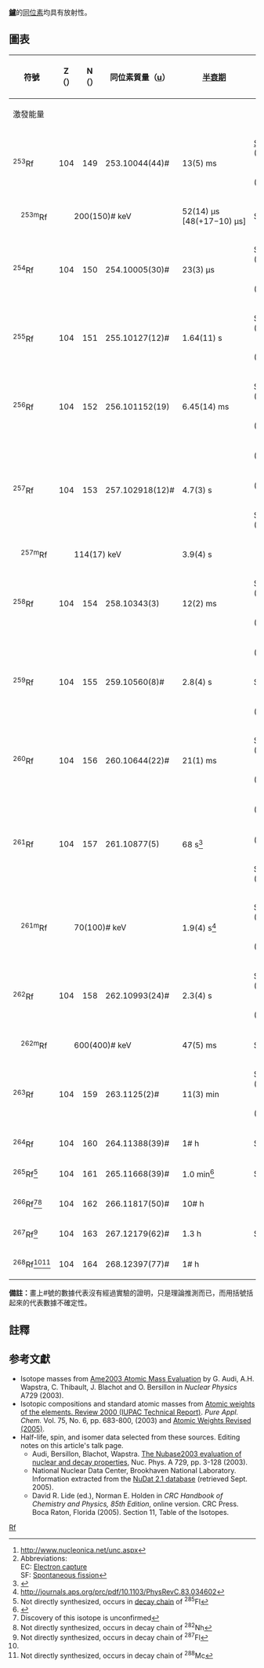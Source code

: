 {{全局僻字|𨧀|釒杜}}
{{CJK-New-Char|289C0|ver=B}}
{{infobox element isotopes
|infobox_name=rutherfordium
|symbol=Rf
|name=鑪
|isotopes=
{{infobox element isotopes/isotopes decays | mn=261 | sym=Rf | na=[[synthetic_radioisotope|syn]]
 | hl=70 <sub>[[秒|秒]]</sub> | halflife_ref = <ref name=nuclidetable>{{Cite web
 | url=http://www.nndc.bnl.gov/chart/reCenter.jsp?z=104&n=158
 | title=Interactive Chart of Nuclides
 | publisher=Brookhaven National Laboratory
 | author=Sonzogni, Alejandro
 | location=National Nuclear Data Center
 | accessdate=2008-06-06
 }}</ref>
 | dm1=>80% {{衰變|α}}
 | de1=8.28 | tsl1=nobelium-257 | link1=鍩-257 | lang1=en | pn1=257 | ps1=No
 | dm2=<15% {{衰變|ε}} | de2= | tsl2=lawrencium-261 | link2=鐒-261 | lang2=en | pn2=261 | ps2=Lr
 | dm3=<10% {{衰變|SF}} | de3= | pn3=| ps3=-}}
{{infobox element isotopes/isotopes decays | mn=263 | sym=Rf | na=syn
 | hl=15 <sub>[[分鐘|分鐘]]</sub> | halflife_ref = <ref name=nuclidetable/>
 | dm1=<100% {{衰變|SF}} |de1= | pn1= | ps1=-
 | dm2=~30% {{衰變|α}} | de2=7.90 ? | tsl2=nobelium-259 | link2=鍩-259 | lang2=en | pn2=259 | ps2=No }}
{{infobox element isotopes/isotopes decays | mn=265 | sym=Rf | na=syn
 | hl={{nowrap|1.0{{su|p=+1.2|b=−0.3}} <sub>[[分鐘|分鐘]]</sub>}}
 | halflife_ref = {{zwsp}}<ref name=10El>{{cite journal
 | last1=Ellison |first1=P. |last2=Gregorich |first2=K. |last3=Berryman |first3=J.
 | last4=Bleuel |first4=D. |last5=Clark |first5=R. |last6=Dragojević |first6=I.
 | last7=Dvorak |first7=J. |last8=Fallon |first8=P. |last9=Fineman-Sotomayor |first9=C.
 | last10=N.N. |displayauthors=9
 | title=New Superheavy Element Isotopes: <math>^{242}Pu(^{48}Ca,5n)^{285}114</math>
 | journal=Physical Review Letters |volume=105 |year=2010 |doi=10.1103/PhysRevLett.105.182701 | bibcode=2010PhRvL.105r2701E
 | first10=J. M. |last11=Gothe |first11=O. R. |last12=Lee |first12=I. Y. |last13=Loveland |first13=W. D.
 | last14=McLaughlin |first14=J. P. |last15=Paschalis |first15=S. |last16=Petri |first16=M.
 | last17=Qian |first17=J. |last18=Stavsetra |first18=L. |last19=Wiedeking |first19=M.
 | last20=Nitsche |first20=H.
 | issue=18 | pages=182701 |pmid=21231101
 }}</ref><ref name=284Fl>{{cite journal
 | first1=V. K. |last1=Utyonkov |first2=N. T. |last2=Brewer |first3=Yu. Ts. |last3=Oganessian
 | first4=K. P. |last4=Rykaczewski |first5=F. Sh. |last5=Abdullin|first6=S. N. |last6=Dmitriev
 | first7=R. K. |last7=Grzywacz|first8=M. G. |last8=Itkis|first9=K. |last9=Miernik
 | first10=A. N. |last10=Polyakov|first11=J. B. |last11=Roberto|first12=R. N. |last12=Sagaidak
 | first13=I. V. |last13=Shirokovsky|first14=M. V. |last14=Shumeiko|first15=Yu. S. |last15=Tsyganov
 | first16=A. A. |last16=Voinov|first17=V. G. |last17=Subbotin|first18=A. M. |last18=Sukhov
 | first19=A. V. |last19=Sabel'nikov|first20=G. K. |last20=Vostokin|first21=J. H. |last21=Hamilton|first22=M. A.
 | last22=Stoyer|first23=S. Y. |last23=Strauss
 | date=15 September 2015
 | title=Experiments on the synthesis of superheavy nuclei <sup>284</sup>Fl and <sup>285</sup>Fl in the <sup>239,240</sup>Pu + <sup>48</sup>Ca reactions
 | journal=Physical Review C |volume=92 |issue=3 |doi=10.1103/PhysRevC.92.034609
 }}</ref>
 | dm={{衰變|SF}} | de= | pn= | ps=-}}
{{infobox element isotopes/isotopes decays | mn=266 | sym=Rf | na=syn | hl=23 <sub>[[秒|秒]]</sub>? | dm={{衰變|SF}} | de= | pn= | ps=-}}
{{infobox element isotopes/isotopes decays | mn=267 | sym=Rf | na=syn
 | hl=1.3 <sub>[[小時|小時]]</sub> | halflife_ref = <ref name=nuclidetable/>
 | dm={{衰變|SF}} | de= | pn= | ps=-}}

|isotopes table footnote=
|standard atomic weight=
|conventional atomic weight=
|standard atomic weight ref={{CIAAW2016}}
}}
'''[[鑪|鑪]]'''的[[同位素|同位素]]均具有放射性。

==圖表==
{| class="wikitable" style="font-size:95%; white-space:nowrap"
! rowspan="2" | 符號
! Z（{{Subatomic particle|link=yes|Proton}}）
! N（{{Subatomic particle|link=yes|Neutron}}）
! 同位素質量（[[原子質量單位|u]]）
! rowspan="2" | [[半衰期|半衰期]]
! rowspan="2" | [[衰變方式|衰變<br>方式]]<ref>http://www.nucleonica.net/unc.aspx</ref><ref group="n">Abbreviations:<br>EC: [[Electron_capture|Electron capture]]<br>SF: [[Spontaneous_fission|Spontaneous fission]]</ref>
! rowspan="2" | [[衰变产物|衰變<br>產物]]
! rowspan="2" | [[原子核|原子核]]<br />[[自旋|自旋]]
|-
! colspan="3" | 激發能量
|-
| rowspan=2|<sup>253</sup>Rf
| rowspan=2 style="text-align:right" | 104
| rowspan=2 style="text-align:right" | 149
| rowspan=2|253.10044(44)#
| rowspan=2|13(5) ms
| [[Spontaneous_fission|SF]] (51%)
| (various)
| rowspan=2|(7/2)(+#)
|-
| {{衰變|α}} (49%)
| <sup>249</sup>No
|-
| style="text-indent:1em" | <sup>253m</sup>Rf
| colspan="3" style="text-indent:2em" | 200(150)# keV
| 52(14) µs<br>[48(+17−10) µs]
| SF
| (various)
| (1/2)(−#)
|-
| rowspan=2|<sup>254</sup>Rf
| rowspan=2 style="text-align:right" | 104
| rowspan=2 style="text-align:right" | 150
| rowspan=2|254.10005(30)#
| rowspan=2|23(3) µs
| SF (99.7%)
| (various)
| rowspan=2|0+
|-
| {{衰變|α}} (.3%)
| <sup>250</sup>No
|-
| rowspan=2|<sup>255</sup>Rf
| rowspan=2 style="text-align:right" | 104
| rowspan=2 style="text-align:right" | 151
| rowspan=2|255.10127(12)#
| rowspan=2|1.64(11) s
| SF (52%)
| (various)
| rowspan=2|(9/2−)#
|-
| {{衰變|α}} (48%)
| <sup>251</sup>No
|-
| rowspan=2|<sup>256</sup>Rf
| rowspan=2 style="text-align:right" | 104
| rowspan=2 style="text-align:right" | 152
| rowspan=2|256.101152(19)
| rowspan=2|6.45(14) ms
| SF (96%)
| (various)
| rowspan=2|0+
|-
| {{衰變|α}} (6%)
| <sup>252</sup>No
|-
| rowspan=3|<sup>257</sup>Rf
| rowspan=3 style="text-align:right" | 104
| rowspan=3 style="text-align:right" | 153
| rowspan=3|257.102918(12)#
| rowspan=3|4.7(3) s
| {{衰變|α}} (79%)
| <sup>253</sup>No
| rowspan=3|(1/2+)
|-
| {{衰變|β+}} (18%)
| <sup>257</sup>Lr
|-
| SF (2.4%)
| (various)
|-
| style="text-indent:1em" | <sup>257m</sup>Rf
| colspan="3" style="text-indent:2em" | 114(17) keV
| 3.9(4) s
|
|
| (11/2−)
|-
| rowspan=2|<sup>258</sup>Rf
| rowspan=2 style="text-align:right" | 104
| rowspan=2 style="text-align:right" | 154
| rowspan=2|258.10343(3)
| rowspan=2|12(2) ms
| SF (87%)
| (various)
| rowspan=2|0+
|-
| {{衰變|α}} (13%)
| <sup>254</sup>No
|-
| rowspan=3|<sup>259</sup>Rf
| rowspan=3 style="text-align:right" | 104
| rowspan=3 style="text-align:right" | 155
| rowspan=3|259.10560(8)#
| rowspan=3| 2.8(4) s
| {{衰變|α}} (93%)
| <sup>255</sup>No
| rowspan=3| 7/2+#
|-
| SF (7%)
| (various)
|-
| {{衰變|β+}} (.3%)
| <sup>259</sup>Lr
|-
| rowspan=2|<sup>260</sup>Rf
| rowspan=2 style="text-align:right" | 104
| rowspan=2 style="text-align:right" | 156
| rowspan=2|260.10644(22)#
| rowspan=2|21(1) ms
| SF (98%)
| (various)
| rowspan=2|0+
|-
| {{衰變|α}} (2%)
| <sup>256</sup>No
|-
| rowspan=3|<sup>261</sup>Rf
| rowspan=3 style="text-align:right" | 104
| rowspan=3 style="text-align:right" | 157
| rowspan=3|261.10877(5)
| rowspan=3|68 s<ref>{{cite web |url=http://flerovlab.jinr.ru/linkc/flnr_presentations/Mendeleev%20simposium/Tuerler.pdf |title=存档副本 |accessdate=2014-10-07 |deadurl=yes |archiveurl=https://web.archive.org/web/20141011224127/http://flerovlab.jinr.ru/linkc/flnr_presentations/Mendeleev%20simposium/Tuerler.pdf |archivedate=2014-10-11 }}</ref>
| {{衰變|α}} (76%)
| <sup>257</sup>No
| rowspan=3|9/2+#
|-
| {{衰變|β+}} (14%)
| <sup>261</sup>Lr
|-
| SF (10%)
| (various)
|-
| rowspan=2 style="text-indent:1em" | <sup>261m</sup>Rf
| rowspan=2 colspan="3" style="text-indent:2em" | 70(100)# keV
| rowspan=2|1.9(4) s<ref>http://journals.aps.org/prc/pdf/10.1103/PhysRevC.83.034602</ref>
| SF (73%)
| (various)
| rowspan=2|3/2+#
|-
| {{衰變|α}} (27%)
| <sup>257</sup>No
|-
| rowspan=2|<sup>262</sup>Rf
| rowspan=2 style="text-align:right" | 104
| rowspan=2 style="text-align:right" | 158
| rowspan=2|262.10993(24)#
| rowspan=2|2.3(4) s
| SF (99.2%)
| (various)
| rowspan=2|0+
|-
| {{衰變|α}} (.8%)
| <sup>258</sup>No
|-
| style="text-indent:1em" | <sup>262m</sup>Rf
| colspan="3" style="text-indent:2em" | 600(400)# keV
| 47(5) ms
| SF
| (various)
| high
|-
| rowspan=2|<sup>263</sup>Rf
| rowspan=2 style="text-align:right" | 104
| rowspan=2 style="text-align:right" | 159
| rowspan=2|263.1125(2)#
| rowspan=2|11(3) min
| SF (70%)
| (various)
| rowspan=2|3/2+#
|-
| {{衰變|α}} (30%)
| <sup>259</sup>No
|-
| <sup>264</sup>Rf
| style="text-align:right" | 104
| style="text-align:right" | 160
| 264.11388(39)#
| 1# h
| SF
| (various)
| 0+
|-
| <sup>265</sup>Rf<ref group="n">Not directly synthesized, occurs in [[decay_chain|decay chain]] of <sup>285</sup>Fl</ref>
| style="text-align:right" | 104
| style="text-align:right" | 161
| 265.11668(39)#
| 1.0 min<ref>{{cite journal |author=V. K. Utyonkov |title=Synthesis of superheavy nuclei at limits of stability: <sup>239,240</sup>Pu + <sup>48</sup>Ca and <sup>249-251</sup>Cf + <sup>48</sup>Ca reactions |publisher=Super Heavy Nuclei International Symposium, Texas A & M University, College Station TX, USA |date=March 31 – April 2, 2015 |url=http://cyclotron.tamu.edu/she2015/assets/pdfs/presentations/Utyonkov_SHE_2015_TAMU.pdf}}</ref>
| SF
| (various)
| 
|-
| <sup>266</sup>Rf<ref group="n" name="uc">Discovery of this isotope is unconfirmed</ref><ref group="n">Not directly synthesized, occurs in decay chain of <sup>282</sup>Nh</ref>
| style="text-align:right" | 104
| style="text-align:right" | 162
| 266.11817(50)#
| 10# h
|
|
| 0+
|-
| <sup>267</sup>Rf<ref group="n">Not directly synthesized, occurs in decay chain of <sup>287</sup>Fl</ref>
| style="text-align:right" | 104
| style="text-align:right" | 163
| 267.12179(62)#
| 1.3 h
| SF
| (various)
| 
|-
| <sup>268</sup>Rf<ref group="n" name="uc" /><ref group="n">Not directly synthesized, occurs in decay chain of <sup>288</sup>Mc</ref>
| style="text-align:right" | 104
| style="text-align:right" | 164
| 268.12397(77)#
| 1# h
|
|
| 0+
|}

'''備註：'''畫上#號的數據代表沒有經過實驗的證明，只是理論推測而已，而用括號括起來的代表數據不確定性。
{{Isotope box | 這一個= 鑪的同位素 | 前一個= 鐒的同位素 |下一個=𨧀的同位素 }}

== 註釋 ==
<references group="n"/>
== 参考文獻 ==
{{Reflist}}
* Isotope masses from [https://web.archive.org/web/20080923134436/http://www.nndc.bnl.gov/amdc/index.html Ame2003 Atomic Mass Evaluation] by G. Audi, A.H. Wapstra, C. Thibault, J. Blachot and O. Bersillon in ''Nuclear Physics'' A729 (2003).
* Isotopic compositions and standard atomic masses from [http://www.iupac.org/publications/pac/2003/7506/7506x0683.html Atomic weights of the elements. Review 2000 (IUPAC Technical Report)]. ''Pure Appl. Chem.'' Vol. 75, No. 6, pp. 683-800, (2003) and [http://www.iupac.org/news/archives/2005/atomic-weights_revised05.html Atomic Weights Revised (2005)].
* Half-life, spin, and isomer data selected from these sources. Editing notes on this article's talk page.
** Audi, Bersillon, Blachot, Wapstra. [http://amdc.in2p3.fr/web/nubase_en.html The Nubase2003 evaluation of nuclear and decay properties], Nuc. Phys. A 729, pp. 3-128 (2003).
** National Nuclear Data Center, Brookhaven National Laboratory. Information extracted from the [http://www.nndc.bnl.gov/nudat2/ NuDat 2.1 database] (retrieved Sept. 2005).
** David R. Lide (ed.), Norman E. Holden in ''CRC Handbook of Chemistry and Physics, 85th Edition'', online version. CRC Press. Boca Raton, Florida (2005). Section 11, Table of the Isotopes.

{{Isotope nav}}

[[Category:各元素同位素列表|Rf]]
